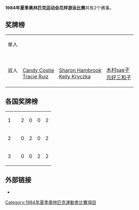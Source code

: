 '''1984年夏季奥林匹克运动会花样游泳比赛'''共有2个赛事。

==奖牌榜==
{| {{MedalistTable|type=Event}}
|-
|单人<br/>{{DetailsLink|1984年夏季奥林匹克运动会花样游泳比赛 – 女子单人}}
|{{flagIOCmedalist|[[Tracie_Ruiz|Tracie Ruiz]]|USA|1984年夏季}}
|{{flagIOCmedalist|[[Carolyn_Waldo|Carolyn Waldo]]|CAN|1984年夏季}}
|{{flagIOCmedalist|[[元好三和子|元好三和子]]|JPN|1984年夏季}}
|-
|双人<br/>{{DetailsLink|1984年夏季奥林匹克运动会花样游泳比赛 – 女子双人}}
|{{flagIOCteam|USA|1984年夏季}}<br>[[Candy_Costie|Candy Costie]]<br>[[Tracie_Ruiz|Tracie Ruiz]]
|{{flagIOCteam|CAN|1984年夏季}}<br>[[Sharon_Hambrook|Sharon Hambrook]]<br>[[Kelly_Kryczka|Kelly Kryczka]]
|{{flagIOCteam|JPN|1984年夏季}}<br>[[木村sae子|木村sae子]]<br>[[元好三和子|元好三和子]]
|}

==各国奖牌榜==
{| {{RankedMedalTable}}
|-
| 1 ||align=left| {{flagIOCteam|USA|1984年夏季}} || 2 || 0 || 0 || 2
|-
| 2 ||align=left| {{flagIOCteam|CAN|1984年夏季}} || 0 || 2 || 0 || 2
|-
| 3 ||align=left| {{flagIOCteam|JPN|1984年夏季}} || 0 || 0 || 2 || 2
|}

==外部链接==
* {{cite web | title=Olympic Medal Winners | publisher=[[International_Olympic_Committee|International Olympic Committee]] | url=http://www.olympic.org/uk/athletes/results/search_r_uk.asp | accessdate=2006-11-22 | archive-date=2006-07-20 | archive-url=https://web.archive.org/web/20060720111556/http://www.olympic.org/uk/athletes/results/search_r_uk.asp | dead-url=no }}

{{奥林匹克运动会花样游泳比赛}}

[[Category:1984年夏季奧林匹克運動會比賽項目|Category:1984年夏季奧林匹克運動會比賽項目]]